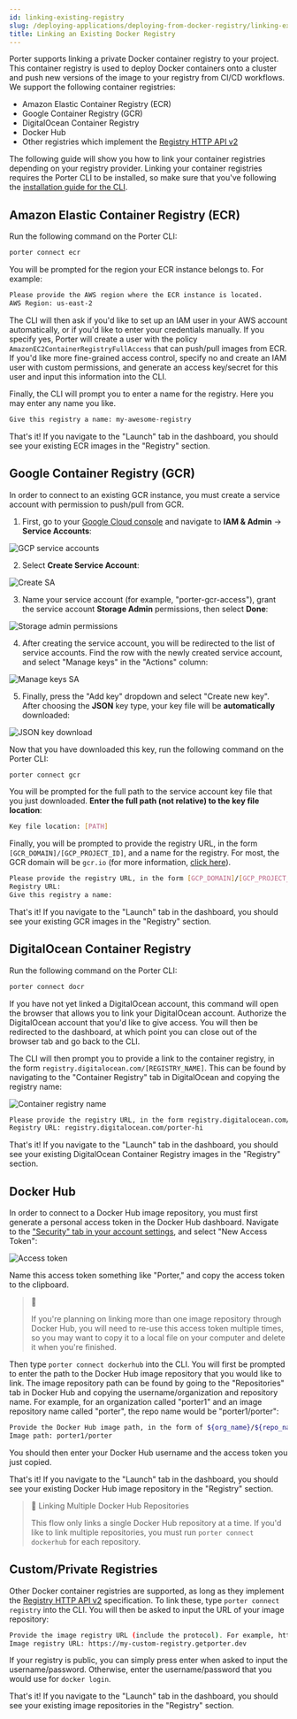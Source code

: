 ```yaml
---
id: linking-existing-registry
slug: /deploying-applications/deploying-from-docker-registry/linking-existing-registry
title: Linking an Existing Docker Registry
---
```


Porter supports linking a private Docker container registry to your project. This container registry is used to deploy Docker containers onto a cluster and push new versions of the image to your registry from CI/CD workflows. We support the following container registries:

- Amazon Elastic Container Registry (ECR)
- Google Container Registry (GCR)
- DigitalOcean Container Registry
- Docker Hub
- Other registries which implement the [Registry HTTP API v2](https://docs.docker.com/registry/spec/api/)

The following guide will show you how to link your container registries depending on your registry provider. Linking your container registries requires the Porter CLI to be installed, so make sure that you've following the [installation guide for the CLI](cli-documentation#installation).

## Amazon Elastic Container Registry (ECR)

Run the following command on the Porter CLI:

```sh
porter connect ecr
```

You will be prompted for the region your ECR instance belongs to. For example:

```sh
Please provide the AWS region where the ECR instance is located.
AWS Region: us-east-2
```

The CLI will then ask if you'd like to set up an IAM user in your AWS account automatically, or if you'd like to enter your credentials manually. If you specify yes, Porter will create a user with the policy `AmazonEC2ContainerRegistryFullAccess` that can push/pull images from ECR. If you'd like more fine-grained access control, specify no and create an IAM user with custom permissions, and generate an access key/secret for this user and input this information into the CLI.

Finally, the CLI will prompt you to enter a name for the registry. Here you may enter any name you like.

```sh
Give this registry a name: my-awesome-registry
```

That's it! If you navigate to the "Launch" tab in the dashboard, you should see your existing ECR images in the "Registry" section.

## Google Container Registry (GCR)

In order to connect to an existing GCR instance, you must create a service account with permission to push/pull from GCR.

1. First, go to your [Google Cloud console](https://console.cloud.google.com/) and navigate to **IAM & Admin** -> **Service Accounts**:

![GCP service accounts](https://files.readme.io/c93b89a-Screen_Shot_2021-02-26_at_8.34.21_AM.png "Screen Shot 2021-02-26 at 8.34.21 AM.png")

2. Select **Create Service Account**:

![Create SA](https://files.readme.io/8480097-Screen_Shot_2021-02-26_at_8.36.48_AM.png "Screen Shot 2021-02-26 at 8.36.48 AM.png")

3. Name your service account (for example, "porter-gcr-access"), grant the service account **Storage Admin** permissions, then select **Done**:

![Storage admin permissions](https://files.readme.io/3357638-Screen_Shot_2021-02-26_at_8.39.58_AM.png "Screen Shot 2021-02-26 at 8.39.58 AM.png")

4. After creating the service account, you will be redirected to the list of service accounts. Find the row with the newly created service account, and select "Manage keys" in the "Actions" column:

![Manage keys SA](https://files.readme.io/55283c8-Screen_Shot_2021-02-26_at_8.44.08_AM.png "Screen Shot 2021-02-26 at 8.44.08 AM.png")

5. Finally, press the "Add key" dropdown and select "Create new key". After choosing the **JSON** key type, your key file will be **automatically** downloaded:

![JSON key download](https://files.readme.io/21c8ec4-Screen_Shot_2021-02-26_at_8.45.48_AM.png "Screen Shot 2021-02-26 at 8.45.48 AM.png")

Now that you have downloaded this key, run the following command on the Porter CLI:

```sh
porter connect gcr
```

You will be prompted for the full path to the service account key file that you just downloaded. **Enter the full path (not relative) to the key file location**:

```sh
Key file location: [PATH]
```

Finally, you will be prompted to provide the registry URL, in the form `[GCR_DOMAIN]/[GCP_PROJECT_ID]`, and a name for the registry. For most, the GCR domain will be `gcr.io` (for more information, [click here](https://cloud.google.com/container-registry/docs/overview#registries)).

```sh
Please provide the registry URL, in the form [GCP_DOMAIN]/[GCP_PROJECT_ID]. For example, gcr.io/my-project-123456.
Registry URL:
Give this registry a name:
```

That's it! If you navigate to the "Launch" tab in the dashboard, you should see your existing GCR images in the "Registry" section.

## DigitalOcean Container Registry

Run the following command on the Porter CLI:

```sh
porter connect docr
```

If you have not yet linked a DigitalOcean account, this command will open the browser that allows you to link your DigitalOcean account. Authorize the DigitalOcean account that you'd like to give access. You will then be redirected to the dashboard, at which point you can close out of the browser tab and go back to the CLI.

The CLI will then prompt you to provide a link to the container registry, in the form `registry.digitalocean.com/[REGISTRY_NAME]`. This can be found by navigating to the "Container Registry" tab in DigitalOcean and copying the registry name:

![Container registry name](https://files.readme.io/c5fc652-Screen_Shot_2021-02-26_at_9.00.08_AM.png "Screen Shot 2021-02-26 at 9.00.08 AM.png")

```sh
Please provide the registry URL, in the form registry.digitalocean.com/[REGISTRY_NAME]. For example, registry.digitalocean.com/porter-test.
Registry URL: registry.digitalocean.com/porter-hi
```

That's it! If you navigate to the "Launch" tab in the dashboard, you should see your existing DigitalOcean Container Registry images in the "Registry" section.

## Docker Hub

In order to connect to a Docker Hub image repository, you must first generate a personal access token in the Docker Hub dashboard. Navigate to the ["Security" tab in your account settings](https://hub.docker.com/settings/security), and select "New Access Token":

![Access token](https://files.readme.io/53cce0e-Screen_Shot_2021-02-26_at_9.09.26_AM.png "Screen Shot 2021-02-26 at 9.09.26 AM.png")

Name this access token something like "Porter," and copy the access token to the clipboard.

> 📘
>
> If you're planning on linking more than one image repository through Docker Hub, you will need to re-use this access token multiple times, so you may want to copy it to a local file on your computer and delete it when you're finished.

Then type `porter connect dockerhub` into the CLI. You will first be prompted to enter the path to the Docker Hub image repository that you would like to link. The image repository path can be found by going to the "Repositories" tab in Docker Hub and copying the username/organization and repository name. For example, for an organization called "porter1" and an image repository name called "porter", the repo name would be "porter1/porter":

```sh
Provide the Docker Hub image path, in the form of ${org_name}/${repo_name}. For example, porter1/porter.
Image path: porter1/porter
```

You should then enter your Docker Hub username and the access token you just copied.

That's it! If you navigate to the "Launch" tab in the dashboard, you should see your existing Docker Hub image repository in the "Registry" section.

> 📘 Linking Multiple Docker Hub Repositories
>
> This flow only links a single Docker Hub repository at a time. If you'd like to link multiple repositories, you must run `porter connect dockerhub` for each repository.

## Custom/Private Registries

Other Docker container registries are supported, as long as they implement the [Registry HTTP API v2](https://docs.docker.com/registry/spec/api/) specification. To link these, type `porter connect registry` into the CLI. You will then be asked to input the URL of your image repository:

```sh
Provide the image registry URL (include the protocol). For example, https://my-custom-registry.getporter.dev.
Image registry URL: https://my-custom-registry.getporter.dev
```

If your registry is public, you can simply press enter when asked to input the username/password. Otherwise, enter the username/password that you would use for `docker login`.

That's it! If you navigate to the "Launch" tab in the dashboard, you should see your existing image repositories in the "Registry" section.
